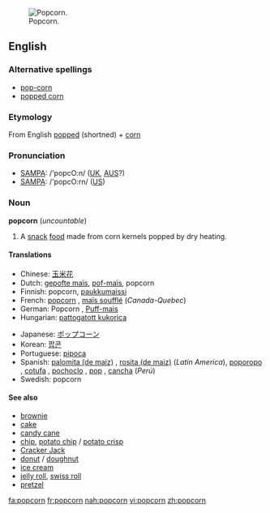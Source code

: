 [[Image:Popcorn04.jpg|thumb|right|Popcorn.]]
==English==

===Alternative spellings===
*[[pop-corn]]
*[[popped corn]]

===Etymology===
From English [[popped]] (shortned) + [[corn]]

===Pronunciation===
*[[SAMPA]]: /'popcO:n/ ([[UK]], [[AUS]]?)
*[[SAMPA]]: /'popcO:rn/ ([[US]])

===Noun===
'''popcorn''' (''uncountable'')

# A [[snack]] [[food]] made from corn kernels popped by dry heating.

====Translations====
{{top}}
*Chinese: [[玉米花]]
*Dutch: [[gepofte maïs]], [[pof-maïs]], popcorn {{g|Dutch}}
*Finnish: popcorn, [[paukkumaissi]]
*French: [[popcorn]] {{m}}, [[maïs soufflé]] (''Canada-Quebec'')
*German: Popcorn {{n}}, [[Puff-mais]] {{m}}
*Hungarian: [[pattogatott kukorica]]
{{mid}}
*Japanese: [[ポップコーン]]
*Korean: [[팝콘]]
*Portuguese: [[pipoca]] {{f}}
*Spanish: [[palomita (de maíz)]]  {{f}} , [[rosita (de maiz)]] {{f}} (''Latin America''), [[poporopo]] {{m}} {{italbrac|Guatemala}}, [[cotufa]] {{f}} {{italbrac|Venezuela}}, [[pochoclo]] {{m}} {{italbrac|Argentina}}, [[pop]] {{m}} {{italbrac|Uruguay}} {{g|Spanish}},  [[cancha]] {{m}} (''Perú'')
*Swedish: popcorn {{n}}
{{bottom}}

====See also====
*[[brownie]]
*[[cake]]
*[[candy cane]]
*[[chip]], [[potato chip]] / [[potato crisp]]
*[[Cracker Jack]]
*[[donut]] / [[doughnut]]
*[[ice cream]]
*[[jelly roll]], [[swiss roll]]
*[[pretzel]]

[[fa:popcorn]]
[[fr:popcorn]]
[[nah:popcorn]]
[[vi:popcorn]]
[[zh:popcorn]]